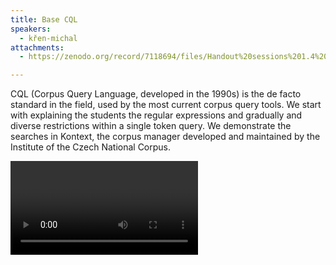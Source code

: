 ```yaml
---
title: Base CQL
speakers:
  - křen-michal
attachments:
  - https://zenodo.org/record/7118694/files/Handout%20sessions%201.4%20and%202.2%20-%20CQL%20cheat%20sheet.pdf

---
```

CQL (Corpus Query Language, developed in the 1990s) is the de facto standard in the field, used by the most current corpus query tools. We start with explaining the students the regular expressions and gradually and diverse restrictions within a single token query. We demonstrate the searches in Kontext, the corpus manager developed and maintained by the Institute of the Czech National Corpus.

<Video provider="youtube" id="https://www.youtube.com/embed/4WX4tD7-eTA" caption="Session 4 - Base CQL" />
<Speakers>
  <Speaker speaker="křen-michal">

  </Speaker>
</Speakers>